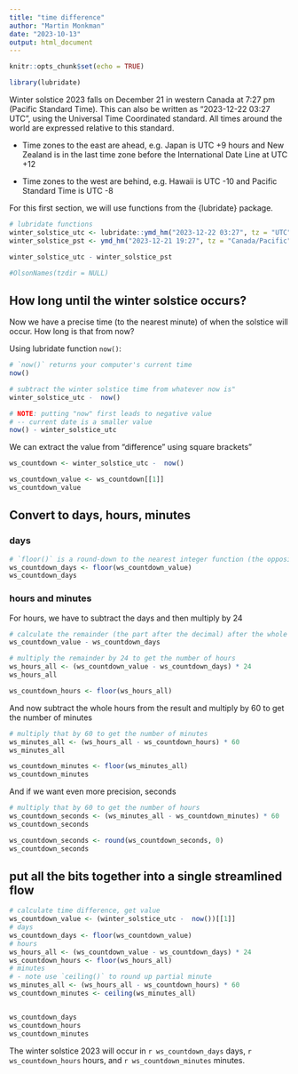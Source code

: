 ```yaml
---
title: "time difference"
author: "Martin Monkman"
date: "2023-10-13"
output: html_document
---
```


```r
knitr::opts_chunk$set(echo = TRUE)

library(lubridate)
```


Winter solstice 2023 falls on December 21 in western Canada at 7:27 pm (Pacific Standard Time). This can also be written as "2023-12-22 03:27 UTC", using the Universal Time Coordinated standard. All times around the world are expressed relative to this standard.

* Time zones to the east are ahead, e.g. Japan is UTC +9 hours and New Zealand is in the last time zone before the International Date Line at UTC +12

* Time zones to the west are behind, e.g. Hawaii is UTC -10 and Pacific Standard Time is UTC -8

For this first section, we will use functions from the {lubridate} package.

```r
# lubridate functions
winter_solstice_utc <- lubridate::ymd_hm("2023-12-22 03:27", tz = "UTC")
winter_solstice_pst <- ymd_hm("2023-12-21 19:27", tz = "Canada/Pacific")

winter_solstice_utc - winter_solstice_pst 

#OlsonNames(tzdir = NULL)
```

## How long until the winter solstice occurs?

Now we have a precise time (to the nearest minute) of when the solstice will occur. How long is that from now?

Using lubridate function `now()`:

```r
# `now()` returns your computer's current time
now()

# subtract the winter solstice time from whatever now is"
winter_solstice_utc -  now()
```


```r
# NOTE: putting "now" first leads to negative value
# -- current date is a smaller value
now() - winter_solstice_utc

```

We can extract the value from "difference" using square brackets"

```r

ws_countdown <- winter_solstice_utc -  now()

ws_countdown_value <- ws_countdown[[1]]
ws_countdown_value

```

## Convert to days, hours, minutes

### days

```r
# `floor()` is a round-down to the nearest integer function (the opposite is `ceiling()`)
ws_countdown_days <- floor(ws_countdown_value)
ws_countdown_days

```

### hours and minutes

For hours, we have to subtract the days and then multiply by 24


```r
# calculate the remainder (the part after the decimal) after the whole number of days are subtracted
ws_countdown_value - ws_countdown_days

# multiply the remainder by 24 to get the number of hours
ws_hours_all <- (ws_countdown_value - ws_countdown_days) * 24
ws_hours_all

```

```r
ws_countdown_hours <- floor(ws_hours_all)
```


And now subtract the whole hours from the result and multiply by 60 to get the number of minutes

```r
# multiply that by 60 to get the number of minutes
ws_minutes_all <- (ws_hours_all - ws_countdown_hours) * 60
ws_minutes_all

ws_countdown_minutes <- floor(ws_minutes_all)
ws_countdown_minutes
```

And if we want even more precision, seconds


```r
# multiply that by 60 to get the number of hours
ws_countdown_seconds <- (ws_minutes_all - ws_countdown_minutes) * 60
ws_countdown_seconds

ws_countdown_seconds <- round(ws_countdown_seconds, 0)
ws_countdown_seconds
```

## put all the bits together into a single streamlined flow

```r
# calculate time difference, get value
ws_countdown_value <- (winter_solstice_utc -  now())[[1]]
# days
ws_countdown_days <- floor(ws_countdown_value)
# hours
ws_hours_all <- (ws_countdown_value - ws_countdown_days) * 24
ws_countdown_hours <- floor(ws_hours_all)
# minutes
# - note use `ceiling()` to round up partial minute
ws_minutes_all <- (ws_hours_all - ws_countdown_hours) * 60
ws_countdown_minutes <- ceiling(ws_minutes_all)


ws_countdown_days
ws_countdown_hours
ws_countdown_minutes
```

The winter solstice 2023 will occur in `r ws_countdown_days` days, `r ws_countdown_hours` hours, and `r ws_countdown_minutes` minutes.


